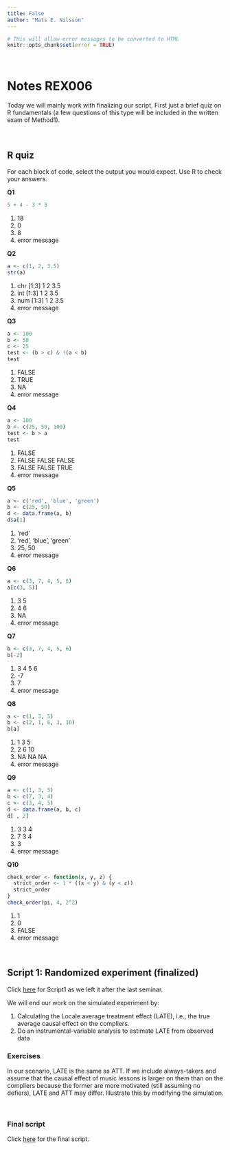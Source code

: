 ---
title: False
author: "Mats E. Nilsson"
---

```{r setup, cache = FALSE, echo = FALSE}
# THis will allow error messages to be converted to HTML
knitr::opts_chunk$set(error = TRUE)
```

\  
\  

# Notes REX006
Today we will mainly work with finalizing our script. First just a brief
quiz on R fundamentals (a few questions of this type will be included in the 
written exam of Method1).


\  

## R quiz
For each block of code, select the output you would expect. Use R to 
check your answers.

**Q1**
```{r, eval = FALSE}
5 + 4 - 3 * 3
```
1. 18
2. 0
3. 8
4. error message

**Q2**
```{r, eval = FALSE}
a <- c(1, 2, 3.5)
str(a)
```
1. chr [1:3] 1 2 3.5
2. int [1:3] 1 2 3.5
3. num [1:3] 1 2 3.5
4. error message

**Q3**
```{r, eval = FALSE}
a <- 100
b <- 50
c <- 25
test <- (b > c) & !(a < b)
test
```
1. FALSE
2. TRUE
3. NA
4. error message

**Q4**
```{r, eval = FALSE}
a <- 100
b <- c(25, 50, 100)
test <- b > a
test
```
1. FALSE
2. FALSE FALSE FALSE
3. FALSE FALSE TRUE
4. error message

**Q5**
```{r, eval = FALSE}
a <- c('red', 'blue', 'green')
b <- c(25, 50)
d <- data.frame(a, b)
d$a[1]
```
1. 'red'
2. 'red', 'blue', 'green' 
3. 25, 50
4. error message


**Q6**
```{r, eval = FALSE}
a <- c(3, 7, 4, 5, 6)
a[c(3, 5)]
```
1. 3 5
2. 4 6
3. NA
4. error message

**Q7**
```{r, eval = FALSE}
b <- c(3, 7, 4, 5, 6)
b[-2]
```
1. 3 4 5 6
2. -7
3. 7
4. error message

**Q8**
```{r, eval = FALSE}
a <- c(1, 3, 5)
b <- c(2, 1, 6, 3, 10)
b[a]
```
1. 1 3 5
2. 2 6 10
3. NA NA NA
4. error message


**Q9**
```{r, eval = FALSE}
a <- c(1, 3, 5)
b <- c(7, 3, 4)
c <- c(3, 4, 5)
d <- data.frame(a, b, c)
d[ , 2]
```
1. 3 3 4
2. 7 3 4
3. 3
4. error message


**Q10**
```{r, eval = FALSE}
check_order <- function(x, y, z) {
  strict_order <- 1 * ((x < y) & (y < z))
  strict_order
}
check_order(pi, 4, 2^2)
```
1. 1
2. 0
3. FALSE
4. error message

\  
\  

## Script 1: Randomized experiment (finalized)
Click
<a href="script1_5.R" target="_blank">here</a>
for Script1 as we left it after the last seminar.  

We will end our work on the simulated experiment by:

1. Calculating the Locale average treatment effect (LATE), i.e., the true
average causal effect on the compliers.
2. Do an instrumental-variable analysis to estimate LATE from observed data

### Exercises
In our scenario, LATE is the same as ATT. If we include always-takers and assume
that the causal effect of music lessons is larger on them than on the compliers 
because the former are more motivated (still assuming no defiers), LATE and ATT 
may differ. Illustrate this by modifying the simulation.

\  
\  

### Final script
Click
<a href="script1_fin.R" target="_blank">here</a>
for the final script. 
